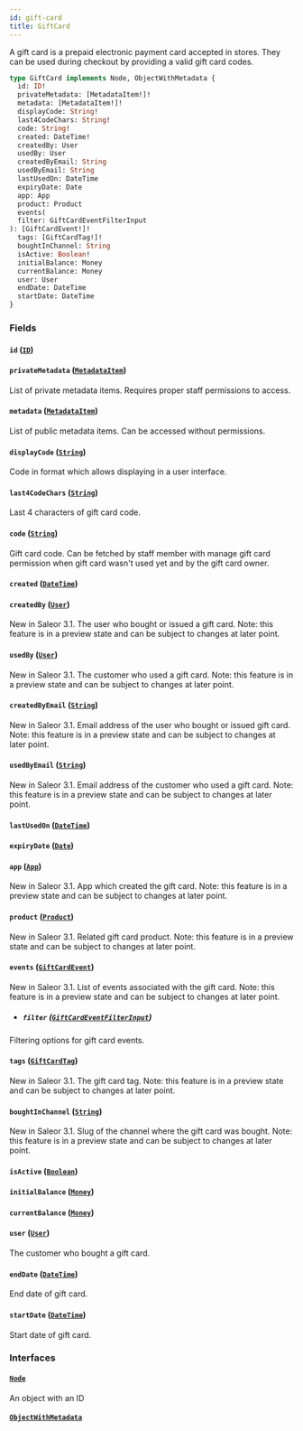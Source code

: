 ```yaml
---
id: gift-card
title: GiftCard
---
```



A gift card is a prepaid electronic payment card accepted in stores. They can be used during checkout by providing a valid gift card codes.

```graphql
type GiftCard implements Node, ObjectWithMetadata {
  id: ID!
  privateMetadata: [MetadataItem!]!
  metadata: [MetadataItem!]!
  displayCode: String!
  last4CodeChars: String!
  code: String!
  created: DateTime!
  createdBy: User
  usedBy: User
  createdByEmail: String
  usedByEmail: String
  lastUsedOn: DateTime
  expiryDate: Date
  app: App
  product: Product
  events(
  filter: GiftCardEventFilterInput
): [GiftCardEvent!]!
  tags: [GiftCardTag!]!
  boughtInChannel: String
  isActive: Boolean!
  initialBalance: Money
  currentBalance: Money
  user: User
  endDate: DateTime
  startDate: DateTime
}
```


### Fields

#### `id` ([`ID`](../../../developer/api-reference/scalars/id))




#### `privateMetadata` ([`MetadataItem`](../../../developer/api-reference/objects/metadata-item))

List of private metadata items. Requires proper staff permissions to access.


#### `metadata` ([`MetadataItem`](../../../developer/api-reference/objects/metadata-item))

List of public metadata items. Can be accessed without permissions.


#### `displayCode` ([`String`](../../../developer/api-reference/scalars/string))

Code in format which allows displaying in a user interface.


#### `last4CodeChars` ([`String`](../../../developer/api-reference/scalars/string))

Last 4 characters of gift card code.


#### `code` ([`String`](../../../developer/api-reference/scalars/string))

Gift card code. Can be fetched by staff member with manage gift card permission when gift card wasn't used yet and by the gift card owner.


#### `created` ([`DateTime`](../../../developer/api-reference/scalars/date-time))




#### `createdBy` ([`User`](../../../developer/api-reference/objects/user))

New in Saleor 3.1. The user who bought or issued a gift card. Note: this feature is in a preview state and can be subject to changes at later point.


#### `usedBy` ([`User`](../../../developer/api-reference/objects/user))

New in Saleor 3.1. The customer who used a gift card. Note: this feature is in a preview state and can be subject to changes at later point.


#### `createdByEmail` ([`String`](../../../developer/api-reference/scalars/string))

New in Saleor 3.1. Email address of the user who bought or issued gift card. Note: this feature is in a preview state and can be subject to changes at later point.


#### `usedByEmail` ([`String`](../../../developer/api-reference/scalars/string))

New in Saleor 3.1. Email address of the customer who used a gift card. Note: this feature is in a preview state and can be subject to changes at later point.


#### `lastUsedOn` ([`DateTime`](../../../developer/api-reference/scalars/date-time))




#### `expiryDate` ([`Date`](../../../developer/api-reference/scalars/date))




#### `app` ([`App`](../../../developer/api-reference/objects/app))

New in Saleor 3.1. App which created the gift card. Note: this feature is in a preview state and can be subject to changes at later point.


#### `product` ([`Product`](../../../developer/api-reference/objects/product))

New in Saleor 3.1. Related gift card product. Note: this feature is in a preview state and can be subject to changes at later point.


#### `events` ([`GiftCardEvent`](../../../developer/api-reference/objects/gift-card-event))

New in Saleor 3.1. List of events associated with the gift card. Note: this feature is in a preview state and can be subject to changes at later point.
- ##### `filter` ([`GiftCardEventFilterInput`](../../../developer/api-reference/inputs/gift-card-event-filter-input))

Filtering options for gift card events.


#### `tags` ([`GiftCardTag`](../../../developer/api-reference/objects/gift-card-tag))

New in Saleor 3.1. The gift card tag. Note: this feature is in a preview state and can be subject to changes at later point.


#### `boughtInChannel` ([`String`](../../../developer/api-reference/scalars/string))

New in Saleor 3.1. Slug of the channel where the gift card was bought. Note: this feature is in a preview state and can be subject to changes at later point.


#### `isActive` ([`Boolean`](../../../developer/api-reference/scalars/boolean))




#### `initialBalance` ([`Money`](../../../developer/api-reference/objects/money))




#### `currentBalance` ([`Money`](../../../developer/api-reference/objects/money))




#### `user` ([`User`](../../../developer/api-reference/objects/user))

The customer who bought a gift card.


#### `endDate` ([`DateTime`](../../../developer/api-reference/scalars/date-time))

End date of gift card.


#### `startDate` ([`DateTime`](../../../developer/api-reference/scalars/date-time))

Start date of gift card.


### Interfaces

#### [`Node`](../../../developer/api-reference/interfaces/node) 

An object with an ID


#### [`ObjectWithMetadata`](../../../developer/api-reference/interfaces/object-with-metadata) 







